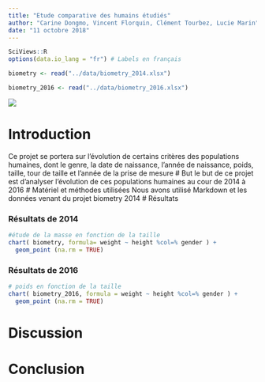 ---
title: "Etude comparative des humains étudiés"
author: "Carine Dongmo, Vincent Florquin, Clément Tourbez, Lucie Marin"
date: "11 octobre 2018"
---

```{r setup}
SciViews::R
options(data.io_lang = "fr") # Labels en français
```


```{r importation}
biometry <- read("../data/biometry_2014.xlsx")
```

```{r importation2}
biometry_2016 <- read("../data/biometry_2016.xlsx")
```

![](../figures/mice68.jpg)


# Introduction
Ce projet se portera sur l'évolution de certains critères des populations humaines, dont le genre, la date de naissance, l'année de naissance, poids, taille, tour de taille et l'année de la prise de mesure
# But
le but de ce projet est d'analyser l'évolution de ces populations humaines au cour de 2014 à 2016
# Matériel et méthodes utilisées
Nous avons utilisé Markdown et les données venant du projet biometry 2014
# Résultats

### Résultats de 2014
```{r graphique 2014}
#étude de la masse en fonction de la taille
chart( biometry, formula= weight ~ height %col=% gender ) +
  geom_point (na.rm = TRUE)
```
### Résultats de 2016
```{r graphique 2016}
# poids en fonction de la taille
chart( biometry_2016, formula = weight ~ height %col=% gender ) +
  geom_point (na.rm = TRUE)
```
# Discussion

# Conclusion
